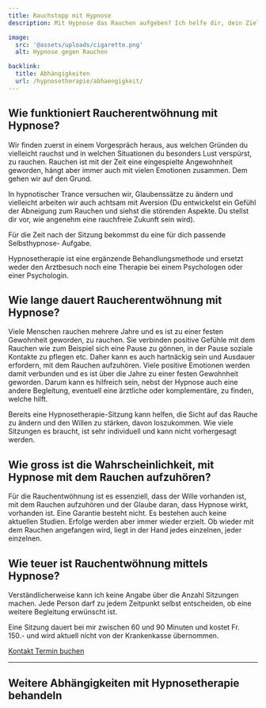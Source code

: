 ```yaml
---
title: Rauchstopp mit Hypnose
description: Mit Hypnose das Rauchen aufgeben? Ich helfe dir, dein Ziel zu erreichen.

image:
  src: '@assets/uploads/cigarette.png'
  alt: Hypnose gegen Rauchen

backlink:
  title: Abhängigkeiten
  url: /hypnosetherapie/abhaengigkeit/
---
```



## Wie funktioniert Raucherentwöhnung mit Hypnose?

Wir finden zuerst in einem Vorgespräch heraus, aus welchen Gründen du vielleicht
rauchst und in welchen Situationen du besonders Lust verspürst, zu rauchen.
Rauchen ist mit der Zeit eine eingespielte Angewohnheit geworden, hängt aber
immer auch mit vielen Emotionen zusammen. Dem gehen wir auf den Grund.

In hypnotischer Trance versuchen wir, Glaubenssätze zu ändern und vielleicht
arbeiten wir auch achtsam mit Aversion (Du entwickelst ein Gefühl der Abneigung
zum Rauchen und siehst die störenden Aspekte. Du stellst dir vor, wie angenehm
eine rauchfreie Zukunft sein wird).

Für die Zeit nach der Sitzung bekommst du eine für dich passende Selbsthypnose-
Aufgabe.

Hypnosetherapie ist eine ergänzende Behandlungsmethode und ersetzt weder den Arztbesuch noch eine Therapie bei einem Psychologen oder einer Psychologin.

## Wie lange dauert Raucherentwöhnung mit Hypnose?

Viele Menschen rauchen mehrere Jahre und es ist zu einer festen Gewohnheit
geworden, zu rauchen. Sie verbinden positive Gefühle mit dem Rauchen wie zum
Beispiel sich eine Pause zu gönnen, in der Pause soziale Kontakte zu pflegen etc.
Daher kann es auch hartnäckig sein und Ausdauer erfordern, mit dem Rauchen
aufzuhören. Viele positive Emotionen werden damit verbunden und es ist über die
Jahre zu einer festen Gewohnheit geworden. Darum kann es hilfreich sein, nebst der
Hypnose auch eine andere Begleitung, eventuell eine ärztliche oder komplementäre,
zu finden, welche hilft.

Bereits eine Hypnosetherapie-Sitzung kann helfen, die Sicht auf das Rauche zu
ändern und den Willen zu stärken, davon loszukommen. Wie viele Sitzungen es
braucht, ist sehr individuell und kann nicht vorhergesagt werden.

## Wie gross ist die Wahrscheinlichkeit, mit Hypnose mit dem Rauchen aufzuhören?

Für die Rauchentwöhnung ist es essenziell, dass der Wille vorhanden ist, mit dem
Rauchen aufzuhören und der Glaube daran, dass Hypnose wirkt, vorhanden ist. Eine
Garantie besteht nicht. Es bestehen auch keine aktuellen Studien. Erfolge werden
aber immer wieder erzielt. Ob wieder mit dem Rauchen angefangen wird, liegt in der
Hand jedes einzelnen, jeder einzelnen.

## Wie teuer ist Rauchentwöhnung mittels Hypnose?
Verständlicherweise kann ich keine Angabe über die Anzahl Sitzungen machen.
Jede Person darf zu jedem Zeitpunkt selbst entscheiden, ob eine weitere Begleitung
erwünscht ist.

Eine Sitzung dauert bei mir zwischen 60 und 90 Minuten und kostet Fr. 150.- und
wird aktuell nicht von der Krankenkasse übernommen.

<div class="flex flex-wrap gap-4">
  <a data-umami-event="Home – Button Kontakt" href="/kontakt/" class="inline-flex items-center justify-center px-6 py-3 text-base leading-tight font-bold text-red-600 bg-transparent border border-red-600 rounded-full transition hover:bg-red-500 hover:text-red-50 no-underline" onclick="document.app.emitEvent('mouseDown', 'trigger-to-5');"> 
    <span class="">Kontakt</span>
  </a>
  <a
  data-umami-event="Open Calendly"
  href="https://calendly.com/bern-hypnose/erstsitzung"
  target="_blank"
  class="inline-flex no-prose items-center justify-center px-6 py-3 text-base leading-tight font-bold text-white bg-red-600 border border-red-600 rounded-full transition hover:bg-red-500 hover:text-red-50 no-underline"
>
  <span>Termin buchen</span>
</a>
</div>

<hr />

## Weitere Abhängigkeiten mit Hypnosetherapie behandeln
<SubPagesTopics id="dependencies" exclude="/hypnosetherapie/abhaengigkeit/rauchstopp-mit-hypnose/" columns={2} />
